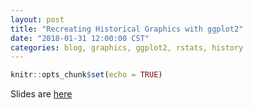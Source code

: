 ```yaml
---
layout: post
title: "Recreating Historical Graphics with ggplot2"
date: "2018-01-31 12:00:00 CST"
categories: blog, graphics, ggplot2, rstats, history
---
```


```r
knitr::opts_chunk$set(echo = TRUE)
```

Slides are [here](../static/presentations/Misc/GraphicsGroupISU/2018-01-31/2018-01-31.html)

